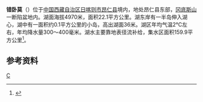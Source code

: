 {{ViewTibetanScript}}
{{Infobox_lake
 |湖泊名稱 =错卧莫
 |湖泊照片 = Satellite picture of Cuowomo - ISS062-E-24048.jpg
 |湖泊照片標題 = 错卧莫卫星照片（2020年）
 |測深圖 =
 |測深圖標題 =
 |湖泊所在地 = [[中国|中国]][[西藏|西藏]]
 |座標 = {{coord |29|48|N|86|57|E|display=inline,title|scale:500000_type:waterbody_region:CN}}
 |湖泊類別 = [[咸水湖|咸水湖]]
 |流入 =[[曲巴马曲|曲巴马曲]]、[[拉昌翁河|拉昌翁河]]等
 |流出 = 
 |集水區面積 =159.9平方公里
 |集水區國家 =
 |湖泊長度 =7.1公里
 |湖泊闊度 = 最大4公里<br />平均3.11公里
 |湖泊面積 =22.1平方公里
 |平均深度 =
 |最深深度 = 
 |水體體積 = 
 |湖水停留時間 =
 |湖岸線長度 =
 |海拔高度 = 4970米
 |湖中島嶼 =
 |湖邊城鎮 =
}}
{{Location map
 |China Tibet
 |mark=<!--dot-->Blue pog.svg
 |lat_deg=29|lat_min=48|lat_sec =
 |lon_deg=86|lon_min=57|lon_sec =
 |caption=错卧莫在[[西藏|西藏]]的位置。
 |position=right
 |width=350
 |float=right
}}
'''错卧莫'''（{{bo|z=མཚོ་འོག་མ།|w=mtsho 'og ma|t=Tso Okma}}）位于[[中国|中国]][[西藏自治区|西藏自治区]][[日喀则市|日喀则市]][[昂仁县|昂仁县]]境内，地处昂仁县东部，[[冈底斯山|冈底斯山]]一断陷盆地内。湖面海拔4970米，面积22.1平方公里。湖东岸有一半岛伸入湖心，湖中有一面积约0.1平方公里的小岛，高出湖面36米。湖区年均气温2℃左右，年均降水量300～400毫米。湖水主要靠地表径流补给，集水区面积159.9平方公里<ref>{{cite book zh |author=王苏民 窦鸿身 |title=中国湖泊志 |format=M |edition=1 |location=北京 |publisher=科学出版社 |date=1998|pages=452|id= ISBN 7-03-006706-1}}</ref>。
==参考资料==
{{reflist}}

[[Category:昂仁县湖泊|C]]